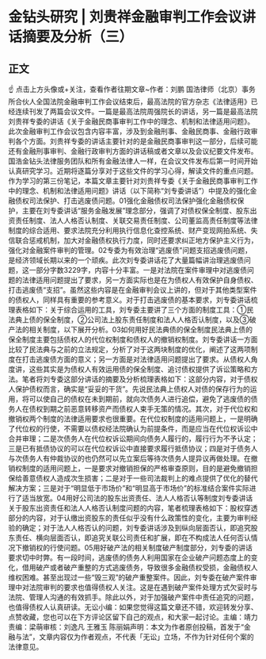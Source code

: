 # 金钻头研究 | 刘贵祥金融审判工作会议讲话摘要及分析（三）
## 正文
☝ 点击上方头像或+关注，查看作者往期文章~作者：刘鹏 国浩律师（北京）事务所合伙人全国法院金融审判工作会议结束后，最高法院的官方杂志《法律适用》已经连续刊发了两篇会议文件。一篇是最高法院周强院长的讲话，另一篇是最高法院刘贵祥专委的讲话《关于金融民商事审判工作中的理念、机制和法律适用问题》。此次金融审判工作会议包含内容丰富，涉及到金融刑事、金融民商事、金融行政审判各个方面。刘贵祥专委的讲话主要针对的是金融民商事审判这一部分，后续可能还有金融刑事审判、金融行政审判方面的讲话稿或者文章以及会议纪要文件发布。国浩金钻头法律服务团队和所有金融法律人一样，在会议文件发布后第一时间开始认真研究学习。近期将逐篇分享对于这些文件的学习心得，解读文件的重点问题。作为学习的第三份笔记，本篇文章主要针对刘贵祥专委《关于金融民商事审判工作中的理念、机制和法律适用问题》讲话（以下简称“刘专委讲话”）中提及的强化金融债权司法保护、打击逃废债问题。01强化金融债权司法保护强化金融债权保护，主要在刘专委讲话“服务金融发展”理念部分，强调了对债权保全制度、股东出资责任制度、法人人格否认制度、关联交易责任制度、公司董监高责任制度等法律制度的综合适用、要求法院充分利用执行信息化查控系统、财产变现网拍系统、失信联合惩戒机制，加大对金融债权执行力度，同时还要求纠正地方保护主义行为，强化对金融案件审判的管理。02专委为有效治理“逃废债”问题支招逃废债问题，是经济领域长期以来的一个顽疾。此次刘专委讲话花了大量篇幅讲治理逃废债问题，这一部分字数3229字，内容十分丰富。一是对法院在案件审理中对逃废债问题的法律适用问题提出了要求，另一方面实际也是在为债权人有效保护自身债权、打击逃废债“支招”。虽然这些内容是在金融审判会议上讲的，但对于其他类型案件的债权人，同样具有重要的参考意义。对于打击逃废债的基本要求，刘专委讲话梳理表格如下：关于综合运用的工具，刘专委主要讲了三个方面的制度工具：①民法典上债的保全制度，②公司法上股东责任制度和法人人格否认制度，以及③破产法的相关制度，以下展开分析。03如何用好民法典债的保全制度民法典上债的保全制度主要包括债权人的代位权制度和债权人的撤销权制度。刘专委讲话一方面比较了民法典与之前的立法规定，分析了对于这两块制度的优化，阐述了这两项制度在打击逃废债方面的意义；另一方面是对法律适用问题提出了要求。从债权人角度讲，这些其实是为债权人有效运用债的保全制度、追讨债权提供了诉讼策略和方法。笔者将刘专委这部分讲话的摘要及分析梳理表格如下：这部分内容，对于债权人保护债权而言，确实是“妥妥的干货”。先说民法典上债权人对债的保存行为的运用，将可以使自己的债权在未到期前，就向次债务人进行追偿，避免了逃废债的债务人在债权到期之前恶意转移资产而债权人束手无策的情况。其次，对于代位权和撤销权两个制度的法律适用要求也很重要。在代位权制度的适用问题上，一是明确了代位权的行使，不需要以债权经法院确认为前提条件，而是应当在代位权诉讼中合并审理；二是次债务人在代位权诉讼期间向债务人履行的，履行行为不予认定；三是已有抵债协议的可以在代位权诉讼中直接要求履行抵债协议；四是对于债务人与次债务人有仲裁协议的也仍然可以先立案后等待次债务人提异议再做处理。在撤销权制度的适用问题上，一是要求对撤销担保的严格审查原则，目的是避免撤销担保给善意债权人造成次生损害；二是对于一些司法裁判上的难点提供了优化的替代解决方案；三是对于“明显低于市场价”和“明显高于市场价”的标准结合案件实际进行了适当放宽。04用好公司法的股东出资责任、法人人格否认等制度刘专委讲话关于股东出资责任和法人人格否认制度问题的内容，笔者梳理表格如下：股权穿透部分的内容，对于认缴出资股东的责任似乎没有什么政策性的变化，主要为审判经验的确定；对于法人人格否认的问题，刘专委讲话涉及到纵向层面否认，即追究股东责任、横向层面否认，即追究关联公司责任和扩展，即在不构成法人任何否认情况下撤销权的行使问题。05用好破产法的相关制度破产制度部分，刘专委的讲话要求切中时弊。有一段时间，逃废债的债务人利用国家在企业破产问题态度上的变化，借用破产或者破产重整的方式逃废债务，导致很多金融债权受损，金融债权人维权困难。甚至出现过一些“毁三观”的破产重整案件。因此，刘专委在破产案件审理中对法院审判的要求也值得债权人关注。这是在遇到破产案件处理方式欠妥时与法院、管理人沟通的有效抓手。除此以外，对于加强破产案件中责任追究的问题，也值得债权人认真研读。无讼小编：如果您觉得这篇文章还不错，欢迎转发分享、点赞收藏，您也可以在下方评论区留下自己的观点，和大家一起讨论。主编：靖力责编：梁萌审核：刘逸凡 王雅玉 陈丽娟声明：本文为作者原创投稿，首发于“金融与法”，文章内容仅为作者观点，不代表「无讼」立场，不作为针对任何个案的法律意见。